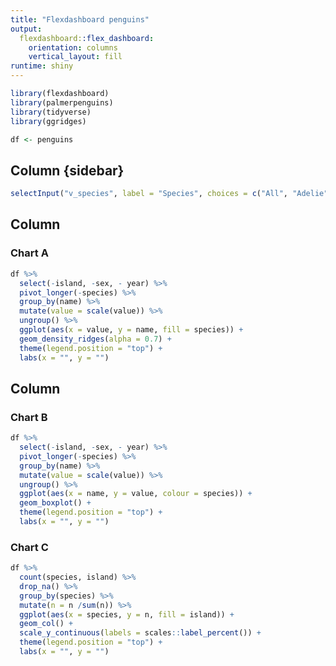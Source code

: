 ```yaml
---
title: "Flexdashboard penguins"
output: 
  flexdashboard::flex_dashboard:
    orientation: columns
    vertical_layout: fill
runtime: shiny
---
```


```r
library(flexdashboard)
library(palmerpenguins)
library(tidyverse)
library(ggridges)

df <- penguins
```

Column {sidebar}
-----------------------------------------------------------------------

```r
selectInput("v_species", label = "Species", choices = c("All", "Adelie", "Chinstrap", "Gentoo"), selected = "All")
```


Column {data-width=500}
-----------------------------------------------------------------------

### Chart A

```r

df %>% 
  select(-island, -sex, - year) %>% 
  pivot_longer(-species) %>% 
  group_by(name) %>% 
  mutate(value = scale(value)) %>% 
  ungroup() %>% 
  ggplot(aes(x = value, y = name, fill = species)) +
  geom_density_ridges(alpha = 0.7) +
  theme(legend.position = "top") +
  labs(x = "", y = "")

```

Column {data-width=350}
-----------------------------------------------------------------------

### Chart B

```r
df %>% 
  select(-island, -sex, - year) %>% 
  pivot_longer(-species) %>% 
  group_by(name) %>% 
  mutate(value = scale(value)) %>% 
  ungroup() %>%
  ggplot(aes(x = name, y = value, colour = species)) +
  geom_boxplot() + 
  theme(legend.position = "top") +
  labs(x = "", y = "")
```

### Chart C

```r

df %>% 
  count(species, island) %>% 
  drop_na() %>% 
  group_by(species) %>% 
  mutate(n = n /sum(n)) %>% 
  ggplot(aes(x = species, y = n, fill = island)) + 
  geom_col() + 
  scale_y_continuous(labels = scales::label_percent()) +
  theme(legend.position = "top") +
  labs(x = "", y = "")

```

